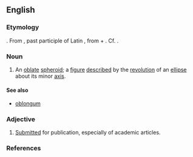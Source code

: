 ==English==
===Etymology===
{{NL.}}. From {{L.}} {{term|oblātum||tr=oblatum|lang=la}}, past participle of Latin {{term|offerre||lang=la|bring to, [[offer]]}}, from {{term|ob||lang=la|in front of}} + {{term|fero||lang=la|bring}}. Cf. {{term|oblate}}.

===Noun===
{{en-noun|oblat|a}}
#{{geometry}} An [[oblate]] [[spheroid]]; a [[figure]] [[describe]]d by the [[revolution]] of an [[ellipse]] about its minor [[axis]].
====See also====
*[[oblongum]]

===Adjective===
{{en-adj|-}}
# [[submitted|Submitted]] for publication, especially of academic articles.

===References===
{{R:Webster 1913}}